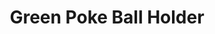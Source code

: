 ---
title: "Green Poke Ball Holder"
meta_title: "Green Poke Ball Holder craft"
description: "Craft de Green Poke Ball Holder"
rank: "a"
draft: false
name: "Green Poke Ball Holder"
recipe_img: "https://wiki.pokexgames.com/images/d/df/Green_Poke_Ball_Holder.png"
level: 91
craft_time: 302400
result: 1
value_npc: 1
ingredients:
  - name: "Green Microscope"
    quantity: 1
    item_img: "https://wiki.pokexgames.com/images/9/9c/Green_Microscope.png"
    value_npc: 1
  - name: "Green Globe"
    quantity: 1
    item_img: "https://wiki.pokexgames.com/images/1/1d/Green_Globe.png"
    value_npc: 1
  - name: "Palm Leaves"
    quantity: 62
    item_img: "https://wiki.pokexgames.com/images/6/66/Palm_Leaves.png"
    value_npc: 1
  - name: "Strong Nature Energy"
    quantity: 12
    item_img: "https://wiki.pokexgames.com/images/5/5f/Strong_Nature_Energy.png"
    value_npc: 1
---